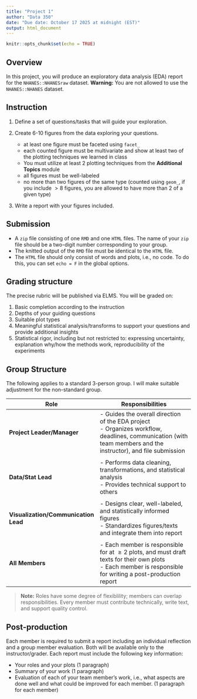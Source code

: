 ```yaml
---
title: "Project 1"
author: "Data 350"
date: "Due date: October 17 2025 at midnight (EST)"
output: html_document
---
```


```r
knitr::opts_chunk$set(echo = TRUE)
```


## Overview

In this project, you will produce an exploratory data analysis (EDA) report for the `NHANES::NHANESraw` dataset. **Warning:** You are not allowed to use the `NHANES::NHANES` dataset. 



## Instruction


1. Define a set of questions/tasks that will guide your exploration. 

2. Create 6-10 figures from the data exploring your questions.
  
    - at least one figure must be faceted using `facet_`
    - each counted figure must be multivariate and show at least two of the plotting techniques we learned in class
    - You must utilize at least 2 plotting techniques from the **Additional Topics** module
    - all figures must be well-labeled
    - no more than two figures of the same type (counted using `geom_`, if you include $>8$ figures, you are allowed to have more than 2 of a given type)

3. Write a report with your figures included. 

## Submission

- A `zip` file consisting of one `RMD` and one `HTML` files. The name of your `zip` file should be a two-digit number corresponding to your group. 
- The knitted output of the `RMD` file must be identical to the `HTML` file.
- The `HTML` file should only consist of words and plots, i.e., no code. To do this, you can set `echo = F` in the global options.  


## Grading structure

The precise rubric will be published via ELMS. You will be graded on:

  1. Basic completion according to the instruction
  2. Depths of your guiding questions
  3. Suitable plot types
  4. Meaningful statistical analysis/transforms to support your questions and provide additional insights
  5. Statistical rigor, including but not restricted to: expressing uncertainty, explanation why/how the methods work, reproducibility of the experiments
  
## Group Structure 

The following applies to a standard 3-person group. I will make suitable adjustment for the non-standard group. 



| Role | Responsibilities |
|------|----------------|
| **Project Leader/Manager** | - Guides the overall direction of the EDA project <br> - Organizes workflow, deadlines, communication (with team members and the instructor), and file submission  |
|||
| **Data/Stat Lead** | - Performs data cleaning, transformations, and statistical analysis<br>- Provides technical support to others |
|||
| **Visualization/Communication Lead** | - Designs clear, well-labeled, and statistically informed figures<br>- Standardizes figures/texts and integrate them into report<br>|
|||
| **All Members** | - Each member is responsible for at $\geq 2$ plots, and must draft texts for their own plots <br> - Each member is responsible for writing a post-production report |

> **Note:** Roles have some degree of flexiblility; members can overlap responsibilities. Every member must contribute technically, write text, and support quality control.


## Post-production

Each member is required to submit a report including an individual reflection and a group member evaluation. Both will be available only to the instructor/grader. Each report must include the following key information:

- Your roles and your plots (1 paragraph)
- Summary of your work (1 paragraph)
- Evaluation of each of your team member's work, i.e., what aspects are done well and what could be improved for each member. (1 paragraph for each member)





